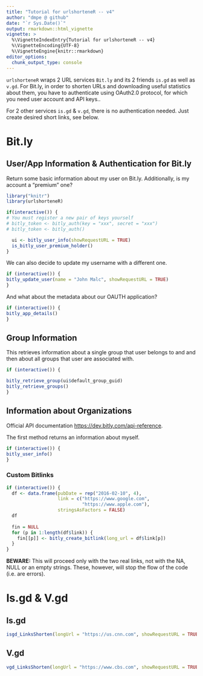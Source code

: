 ```yaml
---
title: "Tutorial for urlshorteneR -- v4"
author: "dmpe @ github"
date: "`r Sys.Date()`"
output: rmarkdown::html_vignette
vignette: >
  %\VignetteIndexEntry{Tutorial for urlshorteneR -- v4}
  %\VignetteEncoding{UTF-8}
  %\VignetteEngine{knitr::rmarkdown}
editor_options: 
  chunk_output_type: console
---
```


`urlshorteneR` wraps 2 URL services `Bit.ly` and its 2 friends `is.gd` as well as `v.gd`. 
For Bit.ly, in order to shorten URLs and downloading useful statistics about them, you have to 
authenticate using OAuth2.0 protocol, for which you need user account and API keys..

For 2 other services `is.gd` & `v.gd`, there is no authentication needed. 
Just create desired short links, see below.

# Bit.ly

## User/App Information & Authentication for Bit.ly

Return some basic information about my user on Bit.ly. Additionally, is my account a "premium" one?

```r
library("knitr")
library(urlshorteneR)

if(interactive()) {
# You must register a new pair of keys yourself
# bitly_token <- bitly_auth(key = "xxx", secret = "xxx")
# bitly_token <- bitly_auth()

  ui <- bitly_user_info(showRequestURL = TRUE)
  is_bitly_user_premium_holder()
}
```

We can also decide to update my username with a different one.

```r
if (interactive()) {
bitly_update_user(name = "John Malc", showRequestURL = TRUE)
}
```

And what about the metadata about our OAUTH application?

```r
if (interactive()) {
bitly_app_details()
}
```

## Group Information

This retrieves information about a single group that user belongs to and and then about all groups that user are associated with.

```r
if (interactive()) {

bitly_retrieve_group(ui$default_group_guid)
bitly_retrieve_groups()
}
```

## Information about Organizations

Official API documentation <https://dev.bitly.com/api-reference>.

The first method returns an information about myself.

```r
if (interactive()) {
bitly_user_info()
}
```

### Custom Bitlinks

```r
if (interactive()) {
  df <- data.frame(pubDate = rep("2016-02-10", 4),
                   link = c("https://www.google.com",
                            "https://www.apple.com"),
                   stringsAsFactors = FALSE)
  df
  
  fin = NULL
  for (p in 1:length(df$link)) {
    fin[[p]] <- bitly_create_bitlink(long_url = df$link[p])
  }
}
```

**BEWARE:** This will proceed only with the two real links, not with the NA, NULL or an empty strings. These, however, will stop the flow of the code (i.e. are errors).

# Is.gd & V.gd

## Is.gd

```r
isgd_LinksShorten(longUrl = "https://us.cnn.com", showRequestURL = TRUE)
```

## V.gd

```r
vgd_LinksShorten(longUrl = "https://www.cbs.com", showRequestURL = TRUE)
```
